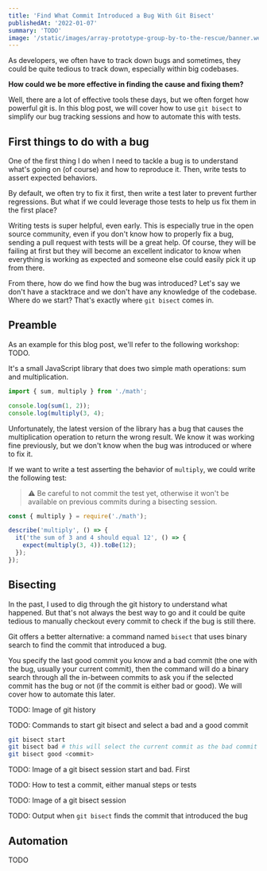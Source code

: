 ```yaml
---
title: 'Find What Commit Introduced a Bug With Git Bisect'
publishedAt: '2022-01-07'
summary: 'TODO'
image: '/static/images/array-prototype-group-by-to-the-rescue/banner.webp'
---
```


As developers, we often have to track down bugs and sometimes, they could be quite tedious to track down, especially within big codebases.

**How could we be more effective in finding the cause and fixing them?**

Well, there are a lot of effective tools these days, but we often forget how powerful git is. In this blog post, we will cover how to use `git bisect` to simplify our bug tracking sessions and how to automate this with tests.

## First things to do with a bug

One of the first thing I do when I need to tackle a bug is to understand what's going on (of course) and how to reproduce it. Then, write tests to assert expected behaviors.

By default, we often try to fix it first, then write a test later to prevent further regressions. But what if we could leverage those tests to help us fix them in the first place?

Writing tests is super helpful, even early. This is especially true in the open source community, even if you don't know how to properly fix a bug, sending a pull request with tests will be a great help. Of course, they will be failing at first but they will become an excellent indicator to know when everything is working as expected and someone else could easily pick it up from there.

From there, how do we find how the bug was introduced? Let's say we don't have a stacktrace and we don't have any knowledge of the codebase. Where do we start? That's exactly where `git bisect` comes in.

## Preamble

As an example for this blog post, we'll refer to the following workshop: <a>TODO</a>.

It's a small JavaScript library that does two simple math operations: sum and multiplication.

```javascript
import { sum, multiply } from './math';

console.log(sum(1, 2));
console.log(multiply(3, 4);
```

Unfortunately, the latest version of the library has a bug that causes the multiplication operation to return the wrong result. We know it was working fine previously, but we don't know when the bug was introduced or where to fix it.

If we want to write a test asserting the behavior of `multiply`, we could write the following test:

> ⚠️ Be careful to not commit the test yet, otherwise it won't be available on previous commits during a bisecting session.

```javascript
const { multiply } = require('./math');

describe('multiply', () => {
  it('the sum of 3 and 4 should equal 12', () => {
    expect(multiply(3, 4)).toBe(12);
  });
});
```

## Bisecting

In the past, I used to dig through the git history to understand what happened. But that's not always the best way to go and it could be quite tedious to manually checkout every commit to check if the bug is still there.

Git offers a better alternative: a command named `bisect` that uses binary search to find the commit that introduced a bug.

You specify the last good commit you know and a bad commit (the one with the bug, usually your current commit), then the command will do a binary search through all the in-between commits to ask you if the selected commit has the bug or not (if the commit is either bad or good). We will cover how to automate this later.

TODO: Image of git history

TODO: Commands to start git bisect and select a bad and a good commit

```bash
git bisect start
git bisect bad # this will select the current commit as the bad commit
git bisect good <commit>
```

TODO: Image of a git bisect session start and bad. First

TODO: How to test a commit, either manual steps or tests

TODO: Image of a git bisect session

TODO: Output when `git bisect` finds the commit that introduced the bug

## Automation

TODO

